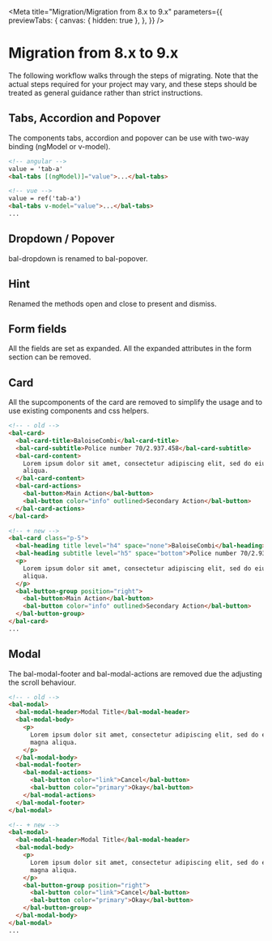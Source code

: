 
<Meta
  title="Migration/Migration from 8.x to 9.x"
  parameters={{
    previewTabs: {
      canvas: { hidden: true },
    },
  }}
/>

# Migration from 8.x to 9.x

The following workflow walks through the steps of migrating.
Note that the actual steps required for your project may vary, and these steps should be treated as general guidance rather than strict instructions.

## Tabs, Accordion and Popover

The components tabs, accordion and popover can be use with two-way binding (ngModel or v-model).

```html
<!-- angular -->
value = 'tab-a'
<bal-tabs [(ngModel)]="value">...</bal-tabs>

<!-- vue -->
value = ref('tab-a')
<bal-tabs v-model="value">...</bal-tabs>
...
```

## Dropdown / Popover

bal-dropdown is renamed to bal-popover.

## Hint

Renamed the methods open and close to present and dismiss.

## Form fields

All the fields are set as expanded. All the expanded attributes in the form section can be removed.

## Card

All the supcomponents of the card are removed to simplify the usage and to
use existing components and css helpers.

```html
<!-- - old -->
<bal-card>
  <bal-card-title>BaloiseCombi</bal-card-title>
  <bal-card-subtitle>Police number 70/2.937.458</bal-card-subtitle>
  <bal-card-content>
    Lorem ipsum dolor sit amet, consectetur adipiscing elit, sed do eiusmod tempor incididunt ut labore et dolore magna
    aliqua.
  </bal-card-content>
  <bal-card-actions>
    <bal-button>Main Action</bal-button>
    <bal-button color="info" outlined>Secondary Action</bal-button>
  </bal-card-actions>
</bal-card>

<!-- + new -->
<bal-card class="p-5">
  <bal-heading title level="h4" space="none">BaloiseCombi</bal-heading>
  <bal-heading subtitle level="h5" space="bottom">Police number 70/2.937.458</bal-heading>
  <p>
    Lorem ipsum dolor sit amet, consectetur adipiscing elit, sed do eiusmod tempor incididunt ut labore et dolore magna
    aliqua.
  </p>
  <bal-button-group position="right">
    <bal-button>Main Action</bal-button>
    <bal-button color="info" outlined>Secondary Action</bal-button>
  </bal-button-group>
</bal-card>
...
```

## Modal

The bal-modal-footer and bal-modal-actions are removed due the adjusting the scroll behaviour.

```html
<!-- - old -->
<bal-modal>
  <bal-modal-header>Modal Title</bal-modal-header>
  <bal-modal-body>
    <p>
      Lorem ipsum dolor sit amet, consectetur adipiscing elit, sed do eiusmod tempor incididunt ut labore et dolore
      magna aliqua.
    </p>
  </bal-modal-body>
  <bal-modal-footer>
    <bal-modal-actions>
      <bal-button color="link">Cancel</bal-button>
      <bal-button color="primary">Okay</bal-button>
    </bal-modal-actions>
  </bal-modal-footer>
</bal-modal>

<!-- + new -->
<bal-modal>
  <bal-modal-header>Modal Title</bal-modal-header>
  <bal-modal-body>
    <p>
      Lorem ipsum dolor sit amet, consectetur adipiscing elit, sed do eiusmod tempor incididunt ut labore et dolore
      magna aliqua.
    </p>
    <bal-button-group position="right">
      <bal-button color="link">Cancel</bal-button>
      <bal-button color="primary">Okay</bal-button>
    </bal-button-group>
  </bal-modal-body>
</bal-modal>
...
```

<bal-doc-github link="/stories/migration/08-migration-from-8x-to-9x.stories.mdx"></bal-doc-github>
